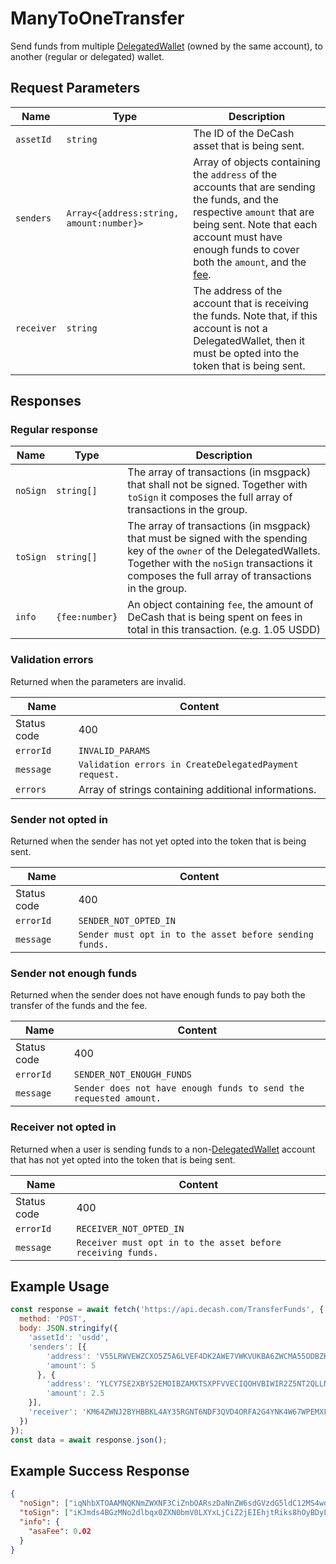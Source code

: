 # ManyToOneTransfer

Send funds from multiple [DelegatedWallet](#TODO) (owned by the same account), to another (regular or delegated) wallet.

## Request Parameters

|     Name    |                    Type                   | Description |
| ----------- | ----------------------------------------- | ----------- | 
| `assetId`   | `string`                                  | The ID of the DeCash asset that is being sent. |
| `senders`   | `Array<{address:string, amount:number}>`  | Array of objects containing the `address` of the accounts that are sending the funds, and the respective `amount` that are being sent. Note that each account must have enough funds to cover both the `amount`, and the [fee](#TODO). |
| `receiver`  | `string`                                  | The address of the account that is receiving the funds. Note that, if this account is not a DelegatedWallet, then it must be opted into the token that is being sent. | 

## Responses

### Regular response

|     Name    |         Type        | Description |
| ----------- | ------------------- | ----------- | 
| `noSign`    | `string[]`          | The array of transactions (in msgpack) that shall not be signed. Together with `toSign` it composes the full array of transactions in the group. |
| `toSign`    | `string[]`          | The array of transactions (in msgpack) that must be signed with the spending key of the `owner` of the DelegatedWallets. Together with the `noSign` transactions it composes the full array of transactions in the group. |
| `info`      | `{fee:number}`      | An object containing `fee`, the amount of DeCash that is being spent on fees in total in this transaction. (e.g. 1.05 USDD) | 

### Validation errors

Returned when the parameters are invalid.

|     Name    |                              Content                              |
| ----------- | ----------------------------------------------------------------- |
| Status code | 400                                                               |
| `errorId`   | `INVALID_PARAMS`                                                  |
| `message`   | `Validation errors in CreateDelegatedPayment request.`            | 
| `errors`    | Array of strings containing additional informations.              |

### Sender not opted in 

Returned when the sender has not yet opted into the token that is being sent.

|     Name    |                              Content                              |
| ----------- | ----------------------------------------------------------------- |
| Status code | 400                                                               |
| `errorId`   | `SENDER_NOT_OPTED_IN`                                             |
| `message`   | `Sender must opt in to the asset before sending funds.`           | 

### Sender not enough funds

Returned when the sender does not have enough funds to pay both the transfer of the funds and the fee.

|     Name    |                              Content                              |
| ----------- | ----------------------------------------------------------------- |
| Status code | 400                                                               |
| `errorId`   | `SENDER_NOT_ENOUGH_FUNDS`                                         |
| `message`   | `Sender does not have enough funds to send the requested amount.` |

### Receiver not opted in

Returned when a user is sending funds to a non-[DelegatedWallet](#TODO) account that has not yet opted into the token that is being sent.

|     Name    |                              Content                              |
| ----------- | ----------------------------------------------------------------- |
| Status code | 400                                                               |
| `errorId`   | `RECEIVER_NOT_OPTED_IN`                                           |
| `message`   | `Receiver must opt in to the asset before receiving funds.`       |

## Example Usage

```js
const response = await fetch('https://api.decash.com/TransferFunds', {
  method: 'POST',
  body: JSON.stringify({
    'assetId': 'usdd', 
    'senders': [{
        'address': 'V55LRWVEWZCXO5Z5A6LVEF4DK2AWE7VWKVUKBA6ZWCMA55ODBZKSDDQRBU', 
        'amount': 5
      }, {
        'address': 'YLCY7SE2XBY52EMOIBZAMXTSXPFVVECIQOHVBIWIR2Z5NT2QLLN2ADZZSE', 
        'amount': 2.5
    }], 
    'receiver': 'KM64ZWNJ2BYHBBKL4AY35RGNT6NDF3QVD4ORFA2G4YNK4W67WPEMXFDDQU'
  })
});
const data = await response.json();
```

## Example Success Response

```json
{
  "noSign": ["iqNhbXTOAAMNQKNmZWXNF3CiZnbOARszDaNnZW6sdGVzdG5ldC12MS4womdoxCBIY7UYpLPITsgQ8i1PEIHLD3HwWaesIN7GL39w5Qk6IqNncnDEIDnKTZuJLbfcljHVYwvzhi6+i0G1gm3aJ/rvN0BsCOMkomx2zgEbNvWjcmN2xCBTPczZqdBwcIVL4DG+xM2fmjLuFR8dEoNG5hquW9+zyKNzbmTEIGvkIhQ8kyZFK6yPPqxPgOpyqgq3DUTTf62WCXzMNcePpHR5cGWjcGF5", "iaRhcmN2xCBTPczZqdBwcIVL4DG+xM2fmjLuFR8dEoNG5hquW9+zyKJmds4BGzMNo2dlbqx0ZXN0bmV0LXYxLjCiZ2jEIEhjtRiks8hOyBDyLU8QgcsPcfBZp6wg3sYvf3DlCToio2dycMQgOcpNm4ktt9yWMdVjC/OGLr6LQbWCbdon+u83QGwI4ySibHbOARs29aNzbmTEIFM9zNmp0HBwhUvgMb7EzZ+aMu4VHx0Sg0bmGq5b37PIpHR5cGWlYXhmZXKkeGFpZM4DGUVQ", "iqRhYW10AqRhcmN2xCBr5CIUPJMmRSusjz6sT4DqcqoKtw1E03+tlgl8zDXHj6Jmds4BGzMNo2dlbqx0ZXN0bmV0LXYxLjCiZ2jEIEhjtRiks8hOyBDyLU8QgcsPcfBZp6wg3sYvf3DlCToio2dycMQgOcpNm4ktt9yWMdVjC/OGLr6LQbWCbdon+u83QGwI4ySibHbOARs29aNzbmTEIK96uNqktkV3dz0Hl1IXg1aBYn62VWigg9mwmA71ww5VpHR5cGWlYXhmZXKkeGFpZM4DGUVQ", "iqRhYW10zQHzpGFyY3bEIFM9zNmp0HBwhUvgMb7EzZ+aMu4VHx0Sg0bmGq5b37PIomZ2zgEbMw2jZ2VurHRlc3RuZXQtdjEuMKJnaMQgSGO1GKSzyE7IEPItTxCByw9x8FmnrCDexi9/cOUJOiKjZ3JwxCA5yk2biS233JYx1WML84YuvotBtYJt2if67zdAbAjjJKJsds4BGzb1o3NuZMQgr3q42qS2RXd3PQeXUheDVoFifrZVaKCD2bCYDvXDDlWkdHlwZaVheGZlcqR4YWlkzgMZRVA=", "iqRhYW10zPukYXJjdsQgUz3M2anQcHCFS+AxvsTNn5oy7hUfHRKDRuYarlvfs8iiZnbOARszDaNnZW6sdGVzdG5ldC12MS4womdoxCBIY7UYpLPITsgQ8i1PEIHLD3HwWaesIN7GL39w5Qk6IqNncnDEIDnKTZuJLbfcljHVYwvzhi6+i0G1gm3aJ/rvN0BsCOMkomx2zgEbNvWjc25kxCDCxY/Imrhx3RGOQHIGXnK7y1qQSIOPUKLIjrPWz1Ba26R0eXBlpWF4ZmVypHhhaWTOAxlFUA=="],
  "toSign": ["iKJmds4BGzMNo2dlbqx0ZXN0bmV0LXYxLjCiZ2jEIEhjtRiks8hOyBDyLU8QgcsPcfBZp6wg3sYvf3DlCToio2dycMQgOcpNm4ktt9yWMdVjC/OGLr6LQbWCbdon+u83QGwI4ySibHbOARs29aNyY3bEIF31eqX/L2cKuT4a+NfHsT//chu0l/1l/WhK/ut7D7jao3NuZMQgXfV6pf8vZwq5Phr418exP/9yG7SX/WX9aEr+63sPuNqkdHlwZaNwYXk="], 
  "info": {
    "asaFee": 0.02
  }
}
```
